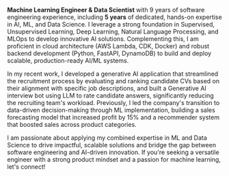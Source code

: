 **Machine Learning Engineer & Data Scientist** with 9 years of software engineering experience, including **5 years** of dedicated, hands-on expertise in AI, ML, and Data Science. I leverage a strong foundation in Supervised, Unsupervised Learning, Deep Learning, Natural Language Processing, and MLOps to develop innovative AI solutions. Complementing this, I am proficient in cloud architecture (AWS Lambda, CDK, Docker) and robust backend development (Python, FastAPI, DynamoDB) to build and deploy scalable, production-ready AI/ML systems.

In my recent work, I developed a generative AI application that streamlined the recruitment process by evaluating and ranking candidate CVs based on their alignment with specific job descriptions, and built a Generative AI interview bot using LLM to rate candidate answers, significantly reducing the recruiting team's workload. Previously, I led the company's transition to data-driven decision-making through ML implementation, building a sales forecasting model that increased profit by 15% and a recommender system that boosted sales across product categories.

I am passionate about applying my combined expertise in ML and Data Science to drive impactful, scalable solutions and bridge the gap between software engineering and AI-driven innovation. If you're seeking a versatile engineer with a strong product mindset and a passion for machine learning, let's connect!
